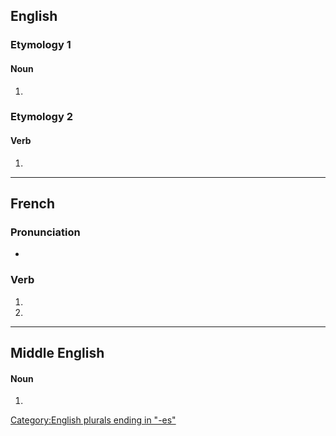 {{also|compassés}}
==English==

===Etymology 1===

====Noun====
{{head|en|noun plural form}}

# {{plural of|compass|lang=en}}

===Etymology 2===

====Verb====
{{head|en|verb form}}

# {{en-third-person singular of|compass}}

[[Category:English plurals ending in "-es"]]

----

==French==

===Pronunciation===
* {{homophones|lang=fr|compasse|compassent}}

===Verb===
{{head|fr|verb form}}

# {{inflection of|compasser||2|s|pres|indc|lang=fr}}
# {{inflection of|compasser||2|s|pres|subj|lang=fr}}

----

==Middle English==

====Noun====
{{head|enm|noun plural form}}

# {{plural of|compas|lang=enm}}